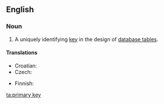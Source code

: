 ==English==
{{wikipedia}}
===Noun===
{{en-noun|sg=[[primary]] [[key]]}}

# {{computing}} A uniquely identifying [[key]] in the design of [[database table]]s.

====Translations====
{{trans-top|key in database table}}
* Croatian: {{t-|hr|primarni ključ|m}}
* Czech: {{t-|cs|primární klíč|m}}
{{trans-mid}}
* Finnish: {{t-|fi|pääavain}}
{{trans-bottom}}

[[ta:primary key]]